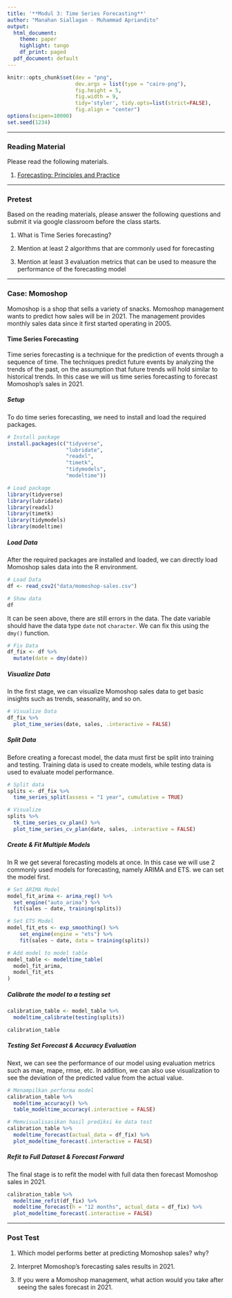 ```yaml
---
title: '**Modul 3: Time Series Forecasting**'
author: "Manahan Siallagan - Muhammad Apriandito"
output:
  html_document:
    theme: paper
    highlight: tango
    df_print: paged
  pdf_document: default
---
```


```r
knitr::opts_chunk$set(dev = "png", 
                      dev.args = list(type = "cairo-png"), 
                      fig.height = 5, 
                      fig.width = 9, 
                      tidy='styler', tidy.opts=list(strict=FALSE), 
                      fig.align = "center")
options(scipen=10000)
set.seed(1234)
```

------------------------------------------------------------------------

### **Reading Material**

Please read the following materials.

1.  [Forecasting: Principles and Practice](https://otexts.com/fpp2/){.uri}

------------------------------------------------------------------------

### **Pretest**

Based on the reading materials, please answer the following questions and submit it via google classroom before the class starts.

1.  What is Time Series forecasting?

2.  Mention at least 2 algorithms that are commonly used for forecasting

3.  Mention at least 3 evaluation metrics that can be used to measure the performance of the forecasting model

------------------------------------------------------------------------

### **Case: Momoshop**

Momoshop is a shop that sells a variety of snacks. Momoshop management wants to predict how sales will be in 2021. The management provides monthly sales data since it first started operating in 2005.

#### **Time Series Forecasting**

Time series forecasting is a technique for the prediction of events through a sequence of time. The techniques predict future events by analyzing the trends of the past, on the assumption that future trends will hold similar to historical trends. In this case we will us time series forecasting to forecast Momoshop's sales in 2021.

##### **Setup**

To do time series forecasting, we need to install and load the required packages.

```r
# Install package
install.packages(c("tidyverse", 
                   "lubridate", 
                   "readxl",
                   "timetk", 
                   "tidymodels", 
                   "modeltime"))
```

```r
# Load package
library(tidyverse)
library(lubridate)
library(readxl)
library(timetk)
library(tidymodels)
library(modeltime)
```

##### **Load Data**

After the required packages are installed and loaded, we can directly load Momoshop sales data into the R environment.

```r
# Load Data
df <- read_csv2("data/momoshop-sales.csv") 
```

```r
# Show data
df
```

It can be seen above, there are still errors in the data. The date variable should have the data type `date` not `character`. We can fix this using the `dmy()` function.

```r
# Fix Data
df_fix <- df %>%
  mutate(date = dmy(date))
```

##### **Visualize Data**

In the first stage, we can visualize Momoshop sales data to get basic insights such as trends, seasonality, and so on.

```r
# Visualize Data
df_fix %>%
  plot_time_series(date, sales, .interactive = FALSE)
```

##### Split Data

Before creating a forecast model, the data must first be split into training and testing. Training data is used to create models, while testing data is used to evaluate model performance.

```r
# Split data
splits <- df_fix %>%
  time_series_split(assess = "1 year", cumulative = TRUE)
```

```r
# Visualize
splits %>%
  tk_time_series_cv_plan() %>%
  plot_time_series_cv_plan(date, sales, .interactive = FALSE)
```

##### Create & Fit Multiple Models

In R we get several forecasting models at once. In this case we will use 2 commonly used models for forecasting, namely ARIMA and ETS. we can set the model first.

```r
# Set ARIMA Model
model_fit_arima <- arima_reg() %>%
  set_engine("auto_arima") %>%
  fit(sales ~ date, training(splits))
```

```r
# Set ETS Model
model_fit_ets <- exp_smoothing() %>%
    set_engine(engine = "ets") %>%
    fit(sales ~ date, data = training(splits))
```

```r
# Add model to model table
model_table <- modeltime_table(
  model_fit_arima,
  model_fit_ets
) 
```

##### **Calibrate the model to a testing set**

```r
calibration_table <- model_table %>%
  modeltime_calibrate(testing(splits))

calibration_table
```

##### Testing Set Forecast & Accuracy Evaluation

Next, we can see the performance of our model using evaluation metrics such as mae, mape, rmse, etc. In addition, we can also use visualization to see the deviation of the predicted value from the actual value.

```r
# Menampilkan performa model
calibration_table %>%
  modeltime_accuracy() %>%
  table_modeltime_accuracy(.interactive = FALSE)
```

```r
# Memvisualisasikan hasil prediksi ke data test
calibration_table %>%
  modeltime_forecast(actual_data = df_fix) %>%
  plot_modeltime_forecast(.interactive = FALSE)
```

##### **Refit to Full Dataset & Forecast Forward**

The final stage is to refit the model with full data then forecast Momoshop sales in 2021.

```r
calibration_table %>%
  modeltime_refit(df_fix) %>%
  modeltime_forecast(h = "12 months", actual_data = df_fix) %>%
  plot_modeltime_forecast(.interactive = FALSE)
```

------------------------------------------------------------------------

### **Post Test**

1.  Which model performs better at predicting Momoshop sales? why?

2.  Interpret Momoshop's forecasting sales results in 2021.

3.  If you were a Momoshop management, what action would you take after seeing the sales forecast in 2021.
